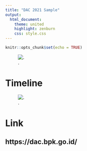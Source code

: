 ```yaml
---
title: "DAC 2021 Sample"
output: 
  html_document:
    theme: united
    highlight: zenburn
    css: style.css
---
```


```r
knitr::opts_chunk$set(echo = TRUE)
```


![.](images/home.png)



# Timeline

![.](images/timeline.png)


# Link

## https://dac.bpk.go.id/
